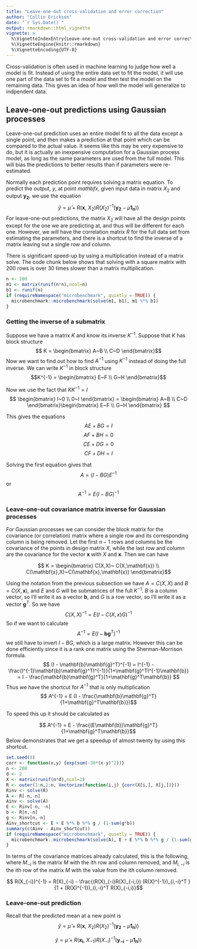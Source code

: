 ---
title: "Leave-one-out cross-validation and error correction"
author: "Collin Erickson"
date: "`r Sys.Date()`"
output: rmarkdown::html_vignette
vignette: >
  %\VignetteIndexEntry{Leave-one-out cross-validation and error correction}
  %\VignetteEngine{knitr::rmarkdown}
  %\VignetteEncoding{UTF-8}
---


Cross-validation is often used in machine learning to judge how well a model is fit.
Instead of using the entire data set to fit the model,
it will use one part of the data set to fit a model and then test the model on the remaining data.
This gives an idea of how well the model will generalize to indpendent data.

## Leave-one-out predictions using Gaussian processes

Leave-one-out prediction uses an entire model fit to all the data except
a single point, and then makes a prediction at that point which can
be compared to the actual value.
It seems like this may be very expensive to do,
but it is actually an inexpensive computation for a Gaussian process model,
as long as the same parameters are used from the full model.
This will bias the predictions to better results than if parameters were
re-estimated.

Normally each prediction point requires solving a matrix equation.
To predict the output, $y$, at point $mathbf{x}$, given 
input data in matrix $X_2$ and output $\mathbf{y_2}$, we use the equation
$$ \hat{y} = \hat{\mu} + R(\mathbf{x},~X_2) R(X_2)^{-1}( \mathbf{y_2} - \mu\mathbf{1_n})) $$
For leave-one-out predictions, the matrix $X_2$ will have all the design points
except for the one we are predicting at, and thus will be different
for each one.
However, we will have the correlation matrix $R$ for the full data set
from estimating the parameters, and there is a shortcut
to find the inverse of a matrix leaving out a single row and column.


There is significant speed-up by using a multiplication instead of a matrix solve.
The code chunk below shows that solving with a square matrix with 200 rows
is over 30 times slower than a matrix multiplication.

```{r}
n <- 200
m1 <- matrix(runif(n*n),ncol=n)
b1 <- runif(n)
if (requireNamespace("microbenchmark", quietly = TRUE)) {
  microbenchmark::microbenchmark(solve(m1, b1), m1 %*% b1)
}
```

### Getting the inverse of a submatrix

Suppose we have a matrix $K$ and know its inverse $K^{-1}$.
Suppose that $K$ has block structure
$$ K = \begin{bmatrix} A~B \\ C~D \end{bmatrix}$$
Now we want to find out how to find $A^{-1}$ using $K^{-1}$ instead of doing the full inverse.
We can write $K^{-1}$ in block structure
$$K^{-1} = \begin{bmatrix} E~F \\ G~H \end{bmatrix}$$

Now we use the fact that $K K^{-1}  = I$
$$ \begin{bmatrix} I~0 \\ 0~I \end{bmatrix} = \begin{bmatrix} A~B \\ C~D \end{bmatrix}\begin{bmatrix} E~F \\ G~H \end{bmatrix}  $$

This gives the equations
$$ AE + BG = I$$
$$ AF + BH = 0$$
$$ CE + DG = 0$$
$$ CF + DH = I$$


Solving the first equation gives that 
$$ A = (I - BG)E^{-1}$$
or
$$ A^{-1} = E (I - BG) ^{-1}$$

### Leave-one-out covariance matrix inverse for Gaussian processes

For Gaussian processes we can consider the block matrix for the covariance (or correlation) matrix
where a single row and its corresponding column is being removed.
Let the first $n-1$ rows and columns be the covariance of the points in design matrix $X$,
while the last row and column are the covariance for the vector $\mathbf{x}$ with $X$ and $\mathbf{x}$.
Then we can have

$$ K = \begin{bmatrix} C(X,X)~ C(X,\mathbf{x}) \\ C(\mathbf{x},X)~C(\mathbf{x},\mathbf{x}) \end{bmatrix}$$

Using the notation from the previous subsection we have $A = C(X,X)$ and $B=C(X,\mathbf{x})$, 
and $E$ and $G$ will be submatrices of the full $K^{-1}$.
$B$ is a column vector, so I'll write it as a vector $\mathbf{b}$,
and $G$ is a row vector, so I'll write it as a vector $\mathbf{g}^T$.
So we have
$$ C(X,X)^{-1} = E(I-C(X,x)G)^{-1}$$
So if we want to calculate
$$ A^{-1} = E (I - \mathbf{b}\mathbf{g}^T) ^{-1}$$
we still have to invert $I-BG$, which is a large matrix.
However this can be done efficiently since it is a rank one matrix
using the Sherman-Morrison formula.
$$ (I - \mathbf{b}\mathbf{g}^T)^{-1} = I^{-1} - \frac{I^{-1}\mathbf{b}\mathbf{g}^TI^{-1}}{1+\mathbf{g}^TI^{-1}\mathbf{b}}
= I - \frac{\mathbf{b}\mathbf{g}^T}{1+\mathbf{g}^T\mathbf{b}}
$$
Thus we have the shortcut for $A^{-1}$ that is only multiplication
$$ A^{-1} = E (I - \frac{\mathbf{b}\mathbf{g}^T}{1+\mathbf{g}^T\mathbf{b}})$$

To speed this up it should be calculated as

$$ A^{-1} = E - \frac{(E\mathbf{b})\mathbf{g}^T}{1+\mathbf{g}^T\mathbf{b}}$$
Below demonstrates that we get a speedup of almost twenty by using this shortcut.
```{r}
set.seed(0)
corr <- function(x,y) {exp(sum(-30*(x-y)^2))}
n <- 200
d <- 2
X <- matrix(runif(n*d),ncol=2)
R <- outer(1:n,1:n, Vectorize(function(i,j) {corr(X[i,], X[j,])}))
Rinv <- solve(R)
A <- R[-n,-n]
Ainv <- solve(A)
E <- Rinv[-n, -n]
b <- R[n,-n]
g <- Rinv[n,-n]
Ainv_shortcut <- E + E %*% b %*% g / (1-sum(g*b))
summary(c(Ainv - Ainv_shortcut))
if (requireNamespace("microbenchmark", quietly = TRUE)) {
  microbenchmark::microbenchmark(solve(A), E + E %*% b %*% g / (1-sum(g*b)))
}
```

In terms of the covariance matrices already calculated, this is the following,
where $M_{-i}$ is the matrix $M$ with the ith row and column removed, and 
$M_{i,-i}$ is the ith row of the matrix $M$ with the value from the ith column removed.

$$ R(X_{-i})^{-1} = R(X)_{-i} -
\frac{(R(X)_{-i}R(X)_{-i,i}) (R(X)^{-1})_{i,-i}^T }{1 + (R(X)^{-1})_{i,-i}^T R(X)_{-i,i}}$$


### Leave-one-out prediction

Recall that the predicted mean at a new point is
$$ \hat{y} = \hat{\mu} + R(\mathbf{x},~X_2) R(X_2)^{-1}( \mathbf{y_2} - \mu\mathbf{1_n})) $$

$$ \hat{y} = \hat{\mu} + R(\mathbf{x_i},~X_{-1}) R(X_{-i})^{-1}( \mathbf{y_{-i}} - \mu\mathbf{1_n})) $$






